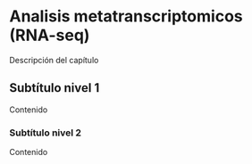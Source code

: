 # Analisis metatranscriptomicos (RNA-seq)

Descripción del capítulo


## Subtítulo nivel 1

Contenido

### Subtítulo nivel 2

Contenido
